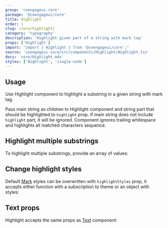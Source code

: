 ```yaml
---
group: 'coengageui-core'
package: '@coengageui/core'
title: Highlight
order: 1
slug: /core/highlight/
category: 'typography'
description: 'Highlight given part of a string with mark tag'
props: ['Highlight']
import: "import { Highlight } from '@coengageui/core';"
source: 'coengageui-core/src/components/Highlight/Highlight.tsx'
docs: 'core/Highlight.mdx'
styles: ['Highlight', 'single-node']
---
```



## Usage

Use Highlight component to highlight a substring in a given string with mark tag.

Pass main string as children to Highlight component and string part that should be highlighted to `highlight` prop.
If main string does not include `highlight` part, it will be ignored.
Component ignores trailing whitespace and highlights all matched characters sequence.

<Demo data={HighlightDemos.configurator} />

## Highlight multiple substrings

To highlight multiple substrings, provide an array of values:

<Demo data={HighlightDemos.multiple} />

## Change highlight styles

Default [Mark](/core/mark/) styles can be overwritten with `highlightStyles` prop, it accepts either function with a subscription to theme
or an object with styles:

<Demo data={HighlightDemos.styles} />

## Text props

Highlight accepts the same props as [Text](/core/text/) component:

<Demo data={HighlightDemos.props} />

